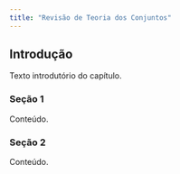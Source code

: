 ```yaml
---
title: "Revisão de Teoria dos Conjuntos"
---
```


## Introdução

Texto introdutório do capítulo.

### Seção 1

Conteúdo.

### Seção 2

Conteúdo.

